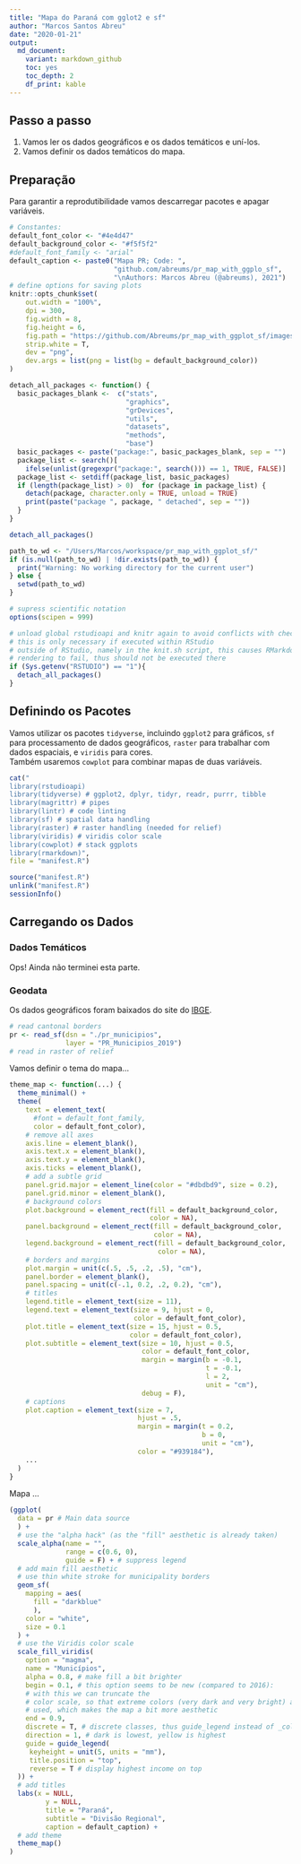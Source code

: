```yaml
---
title: "Mapa do Paraná com gglot2 e sf"
author: "Marcos Santos Abreu"
date: "2020-01-21"
output:
  md_document:
    variant: markdown_github
    toc: yes
    toc_depth: 2
    df_print: kable
---
```


## Passo a passo     

1. Vamos ler os dados geográficos e os dados temáticos e uní-los.    
2. Vamos definir os dados temáticos do mapa.    
    
## Preparação     
     
Para garantir a reprodutibilidade vamos descarregar pacotes e apagar variáveis.    
     
```r
# Constantes:
default_font_color <- "#4e4d47"
default_background_color <- "#f5f5f2"
#default_font_family <- "arial"
default_caption <- paste0("Mapa PR; Code: ",
                          "github.com/abreums/pr_map_with_ggplo_sf",
                          "\nAuthors: Marcos Abreu (@abreums), 2021")
# define options for saving plots
knitr::opts_chunk$set(
    out.width = "100%",
    dpi = 300,
    fig.width = 8,
    fig.height = 6,
    fig.path = "https://github.com/Abreums/pr_map_with_ggplot_sf/images/",
    strip.white = T,
    dev = "png",
    dev.args = list(png = list(bg = default_background_color))
)

detach_all_packages <- function() {
  basic_packages_blank <-  c("stats",
                             "graphics",
                             "grDevices",
                             "utils",
                             "datasets",
                             "methods",
                             "base")
  basic_packages <- paste("package:", basic_packages_blank, sep = "")
  package_list <- search()[
    ifelse(unlist(gregexpr("package:", search())) == 1, TRUE, FALSE)]
  package_list <- setdiff(package_list, basic_packages)
  if (length(package_list) > 0)  for (package in package_list) {
    detach(package, character.only = TRUE, unload = TRUE)
    print(paste("package ", package, " detached", sep = ""))
  }
}

detach_all_packages()

path_to_wd <- "/Users/Marcos/workspace/pr_map_with_ggplot_sf/"
if (is.null(path_to_wd) | !dir.exists(path_to_wd)) {
  print("Warning: No working directory for the current user")
} else {
  setwd(path_to_wd)
}

# supress scientific notation
options(scipen = 999)

# unload global rstudioapi and knitr again to avoid conflicts with checkpoint
# this is only necessary if executed within RStudio
# outside of RStudio, namely in the knit.sh script, this causes RMarkdown
# rendering to fail, thus should not be executed there
if (Sys.getenv("RSTUDIO") == "1"){
  detach_all_packages()
}
```

## Definindo os Pacotes     
      
Vamos utilizar os pacotes `tidyverse`, incluindo `ggplot2` para gráficos, `sf` para processamento de dados geográficos, `raster` para trabalhar com 
dados espaciais, e `viridis` para cores.      
Também usaremos `cowplot` para combinar mapas de duas variáveis.    

```r
cat("
library(rstudioapi)
library(tidyverse) # ggplot2, dplyr, tidyr, readr, purrr, tibble
library(magrittr) # pipes
library(lintr) # code linting
library(sf) # spatial data handling
library(raster) # raster handling (needed for relief)
library(viridis) # viridis color scale
library(cowplot) # stack ggplots
library(rmarkdown)",
file = "manifest.R")

source("manifest.R")
unlink("manifest.R")
sessionInfo()
```

## Carregando os Dados     
     
### Dados Temáticos     
     
Ops! Ainda não terminei esta parte.     

### Geodata

Os dados geográficos foram baixados do site do [IBGE](https://portaldemapas.ibge.gov.br/portal.php#mapa222653).    
        
```r
# read cantonal borders
pr <- read_sf(dsn = "./pr_municipios",
              layer = "PR_Municipios_2019")
# read in raster of relief
```


Vamos definir o tema do mapa...     

```r
theme_map <- function(...) {
  theme_minimal() +
  theme(
    text = element_text(
      #font = default_font_family,
      color = default_font_color),
    # remove all axes
    axis.line = element_blank(),
    axis.text.x = element_blank(),
    axis.text.y = element_blank(),
    axis.ticks = element_blank(),
    # add a subtle grid
    panel.grid.major = element_line(color = "#dbdbd9", size = 0.2),
    panel.grid.minor = element_blank(),
    # background colors
    plot.background = element_rect(fill = default_background_color,
                                   color = NA),
    panel.background = element_rect(fill = default_background_color,
                                    color = NA),
    legend.background = element_rect(fill = default_background_color,
                                     color = NA),
    # borders and margins
    plot.margin = unit(c(.5, .5, .2, .5), "cm"),
    panel.border = element_blank(),
    panel.spacing = unit(c(-.1, 0.2, .2, 0.2), "cm"),
    # titles
    legend.title = element_text(size = 11),
    legend.text = element_text(size = 9, hjust = 0,
                               color = default_font_color),
    plot.title = element_text(size = 15, hjust = 0.5,
                              color = default_font_color),
    plot.subtitle = element_text(size = 10, hjust = 0.5,
                                 color = default_font_color,
                                 margin = margin(b = -0.1,
                                                 t = -0.1,
                                                 l = 2,
                                                 unit = "cm"),
                                 debug = F),
    # captions
    plot.caption = element_text(size = 7,
                                hjust = .5,
                                margin = margin(t = 0.2,
                                                b = 0,
                                                unit = "cm"),
                                color = "#939184"),
    ...
  )
}
```


Mapa ... 

```r
(ggplot(
  data = pr # Main data source
  ) +
  # use the "alpha hack" (as the "fill" aesthetic is already taken)
  scale_alpha(name = "",
              range = c(0.6, 0),
              guide = F) + # suppress legend
  # add main fill aesthetic
  # use thin white stroke for municipality borders
  geom_sf(
    mapping = aes(
      fill = "darkblue"
      ),
    color = "white",
    size = 0.1
  ) +
  # use the Viridis color scale
  scale_fill_viridis(
    option = "magma",
    name = "Municípios",
    alpha = 0.8, # make fill a bit brighter
    begin = 0.1, # this option seems to be new (compared to 2016):
    # with this we can truncate the
    # color scale, so that extreme colors (very dark and very bright) are not
    # used, which makes the map a bit more aesthetic
    end = 0.9,
    discrete = T, # discrete classes, thus guide_legend instead of _colorbar
    direction = 1, # dark is lowest, yellow is highest
    guide = guide_legend(
     keyheight = unit(5, units = "mm"),
     title.position = "top",
     reverse = T # display highest income on top
  )) +
  # add titles
  labs(x = NULL,
         y = NULL,
         title = "Paraná",
         subtitle = "Divisão Regional",
         caption = default_caption) +
  # add theme
  theme_map()
)
```